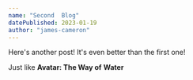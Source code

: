 ```yaml
---
name: "Second  Blog"
datePublished: 2023-01-19
author: "james-cameron"
---
```


Here's another post! It's even better than the first one!

Just like **Avatar: The Way of** __Water__